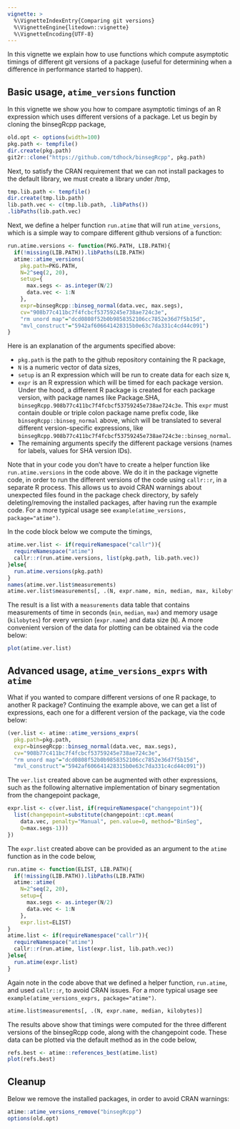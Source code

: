 ```yaml
---
vignette: >
  %\VignetteIndexEntry{Comparing git versions}
  %\VignetteEngine{litedown::vignette}
  %\VignetteEncoding{UTF-8}
---
```


In this vignette we explain how to use functions which compute
asymptotic timings of different git versions of a package (useful for
determining when a difference in performance started to happen).

## Basic usage, `atime_versions` function

In this vignette we show you how to compare asymptotic timings of an R
expression which uses different versions of a package. Let us begin by
cloning the binsegRcpp package,

```r
old.opt <- options(width=100)
pkg.path <- tempfile()
dir.create(pkg.path)
git2r::clone("https://github.com/tdhock/binsegRcpp", pkg.path)
```

Next, to satisfy the CRAN requirement that we can not install packages
to the default library, we must create a library under /tmp,

```r
tmp.lib.path <- tempfile()
dir.create(tmp.lib.path)
lib.path.vec <- c(tmp.lib.path, .libPaths())
.libPaths(lib.path.vec)
```

Next, we define a helper function `run.atime` that will run
`atime_versions`, which is a simple way to compare different github
versions of a function:

```r
run.atime.versions <- function(PKG.PATH, LIB.PATH){
  if(!missing(LIB.PATH)).libPaths(LIB.PATH)
  atime::atime_versions(
    pkg.path=PKG.PATH,
    N=2^seq(2, 20),
    setup={
      max.segs <- as.integer(N/2)
      data.vec <- 1:N
    },
    expr=binsegRcpp::binseg_normal(data.vec, max.segs),
    cv="908b77c411bc7f4fcbcf53759245e738ae724c3e",
    "rm unord map"="dcd0808f52b0b9858352106cc7852e36d7f5b15d",
    "mvl_construct"="5942af606641428315b0e63c7da331c4cd44c091")
}
```

Here is an explanation of the arguments specified above:

* `pkg.path` is the path to the github repository containing the R package,
* `N` is a numeric vector of data sizes,
* `setup` is an R expression which will be run to create data for each size `N`,
* `expr` is an R expression which will be timed for each package
  version. Under the hood, a different R package is created for each
  package version, with package names like Package.SHA,
  `binsegRcpp.908b77c411bc7f4fcbcf53759245e738ae724c3e`. This `expr`
  must contain double or triple colon package name prefix code, like
  `binsegRcpp::binseg_normal` above, which will be translated to
  several different version-specific expressions, like
  `binsegRcpp.908b77c411bc7f4fcbcf53759245e738ae724c3e::binseg_normal`.
* The remaining arguments specify the different package versions
  (names for labels, values for SHA version IDs).

Note that in your code you don't have to create a helper function like
`run.atime.versions` in the code above. We do it in the package
vignette code, in order to run the different versions of the code
using `callr::r`, in a separate R process. This allows us to avoid
CRAN warnings about unexpected files found in the package check
directory, by safely deleting/removing the installed packages, after
having run the example code. For a more typical usage see
`example(atime_versions, package="atime")`.

In the code block below we compute the timings,

```r
atime.ver.list <- if(requireNamespace("callr")){
  requireNamespace("atime")
  callr::r(run.atime.versions, list(pkg.path, lib.path.vec))
}else{
  run.atime.versions(pkg.path)
}
names(atime.ver.list$measurements)
atime.ver.list$measurements[, .(N, expr.name, min, median, max, kilobytes)]
```

The result is a list with a `measurements` data table that contains
measurements of time in seconds (`min`, `median`, `max`) and memory
usage (`kilobytes`) for every version (`expr.name`) and data size
(`N`). A more convenient version of the data for plotting can be
obtained via the code below:

```r
plot(atime.ver.list)
```

## Advanced usage, `atime_versions_exprs` with `atime`

What if you wanted to compare different versions of one R package, to
another R package? Continuing the example above, we can get a list of
expressions, each one for a different version of the package, via the
code below:

```r
(ver.list <- atime::atime_versions_exprs(
  pkg.path=pkg.path,
  expr=binsegRcpp::binseg_normal(data.vec, max.segs),
  cv="908b77c411bc7f4fcbcf53759245e738ae724c3e",
  "rm unord map"="dcd0808f52b0b9858352106cc7852e36d7f5b15d",
  "mvl_construct"="5942af606641428315b0e63c7da331c4cd44c091"))
```

The `ver.list` created above can be augmented with other expressions,
such as the following alternative implementation of binary
segmentation from the changepoint package,

```r
expr.list <- c(ver.list, if(requireNamespace("changepoint")){
  list(changepoint=substitute(changepoint::cpt.mean(
    data.vec, penalty="Manual", pen.value=0, method="BinSeg",
    Q=max.segs-1)))
})
```

The `expr.list` created above can be provided as an argument to the
`atime` function as in the code below,

```r
run.atime <- function(ELIST, LIB.PATH){
  if(!missing(LIB.PATH)).libPaths(LIB.PATH)
  atime::atime(
    N=2^seq(2, 20),
    setup={
      max.segs <- as.integer(N/2)
      data.vec <- 1:N
    },
    expr.list=ELIST)
}
atime.list <- if(requireNamespace("callr")){
  requireNamespace("atime")
  callr::r(run.atime, list(expr.list, lib.path.vec))
}else{
  run.atime(expr.list)
}
```

Again note in the code above that we defined a helper function,
`run.atime`, and used `callr::r`, to avoid CRAN issues. For a more
typical usage see `example(atime_versions_exprs, package="atime")`.

```r
atime.list$measurements[, .(N, expr.name, median, kilobytes)]
```

The results above show that timings were computed for the three
different versions of the binsegRcpp code, along with the changepoint
code. These data can be plotted via the default method as in the code
below,

```r
refs.best <- atime::references_best(atime.list)
plot(refs.best)
```

## Cleanup

Below we remove the installed packages, in order to avoid CRAN warnings:

```r
atime::atime_versions_remove("binsegRcpp")
options(old.opt)
```
